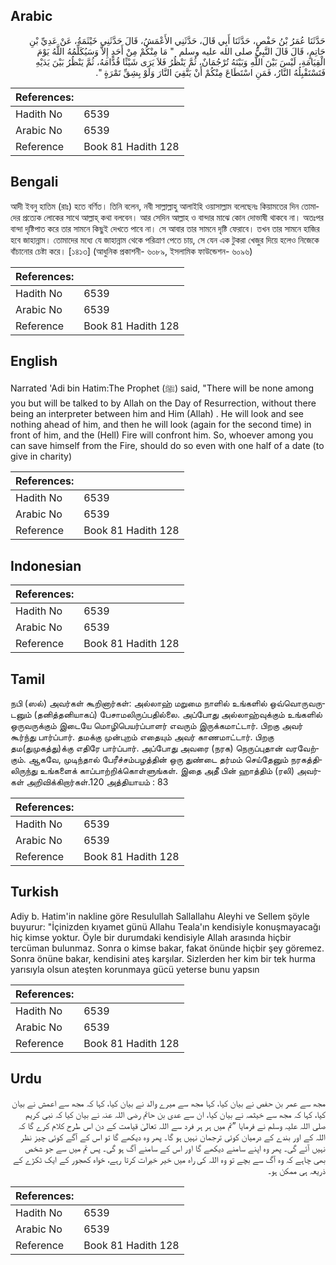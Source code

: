 ## Arabic


<div dir="rtl" lang="ar" style={{fontSize:'larger',backgroundColor:'#f8f9fa',padding:20}}>
حَدَّثَنَا عُمَرُ بْنُ حَفْصٍ، حَدَّثَنَا أَبِي قَالَ، حَدَّثَنِي الأَعْمَشُ، قَالَ حَدَّثَنِي خَيْثَمَةُ، عَنْ عَدِيِّ بْنِ حَاتِمٍ، قَالَ قَالَ النَّبِيُّ صلى الله عليه وسلم ‏ "‏ مَا مِنْكُمْ مِنْ أَحَدٍ إِلاَّ وَسَيُكَلِّمُهُ اللَّهُ يَوْمَ الْقِيَامَةِ، لَيْسَ بَيْنَ اللَّهِ وَبَيْنَهُ تُرْجُمَانٌ، ثُمَّ يَنْظُرُ فَلاَ يَرَى شَيْئًا قُدَّامَهُ، ثُمَّ يَنْظُرُ بَيْنَ يَدَيْهِ فَتَسْتَقْبِلُهُ النَّارُ، فَمَنِ اسْتَطَاعَ مِنْكُمْ أَنْ يَتَّقِيَ النَّارَ وَلَوْ بِشِقِّ تَمْرَةٍ ‏"‏‏.‏
</div>
<div style={{backgroundColor:'#f8f9fa',padding:20, marginBottom: 10}}><table> <thead> <tr> <th>References:</th> <th></th> </tr> </thead> <tbody><tr><td>Hadith No</td><td>6539</td></tr><tr><td>Arabic No</td><td>6539</td></tr><tr><td>Reference</td><td>Book 81 Hadith 128</td></tr></tbody></table></div>

## Bengali


<div dir="ltr" lang="bn" style={{fontSize:'larger',backgroundColor:'#f8f9fa',padding:20}}>
আদী ইবনু হাতিম (রাঃ) হতে বর্ণিত। তিনি বলেন, নবী সাল্লাল্লাহু আলাইহি ওয়াসাল্লাম বলেছেনঃ কিয়ামতের দিন তোমাদের প্রত্যেক লোকের সাথে আল্লাহ্ কথা বলবেন। আর সেদিন আল্লাহ ও বান্দার মাঝে কোন দোভাষী থাকবে না। অতঃপর বান্দা দৃষ্টিপাত করে তার সামনে কিছুই দেখতে পাবে না। সে আবার তার সামনে দৃষ্টি ফেরাবে। তখন তার সামনে হাজির হবে জাহান্নাম। তোমাদের মধ্যে যে জাহান্নাম থেকে পরিত্রাণ পেতে চায়, সে যেন এক টুকরা খেজুর দিয়ে হলেও নিজেকে বাঁচানোর চেষ্টা করে। [১৪১৩] (আধুনিক প্রকাশনী- ৬০৮৯, ইসলামিক ফাউন্ডেশন- ৬০৯৬)
</div>
<div style={{backgroundColor:'#f8f9fa',padding:20, marginBottom: 10}}><table> <thead> <tr> <th>References:</th> <th></th> </tr> </thead> <tbody><tr><td>Hadith No</td><td>6539</td></tr><tr><td>Arabic No</td><td>6539</td></tr><tr><td>Reference</td><td>Book 81 Hadith 128</td></tr></tbody></table></div>

## English


<div dir="ltr" lang="en" style={{fontSize:'larger',backgroundColor:'#f8f9fa',padding:20}}>
Narrated 'Adi bin Hatim:The Prophet (ﷺ) said, "There will be none among you but will be talked to by Allah on the Day of Resurrection, without there being an interpreter between him and Him (Allah) . He will look and see nothing ahead of him, and then he will look (again for the second time) in front of him, and the (Hell) Fire will confront him. So, whoever among you can save himself from the Fire, should do so even with one half of a date (to give in charity)
</div>
<div style={{backgroundColor:'#f8f9fa',padding:20, marginBottom: 10}}><table> <thead> <tr> <th>References:</th> <th></th> </tr> </thead> <tbody><tr><td>Hadith No</td><td>6539</td></tr><tr><td>Arabic No</td><td>6539</td></tr><tr><td>Reference</td><td>Book 81 Hadith 128</td></tr></tbody></table></div>

## Indonesian


<div dir="ltr" lang="id" style={{fontSize:'larger',backgroundColor:'#f8f9fa',padding:20}}>

</div>
<div style={{backgroundColor:'#f8f9fa',padding:20, marginBottom: 10}}><table> <thead> <tr> <th>References:</th> <th></th> </tr> </thead> <tbody><tr><td>Hadith No</td><td>6539</td></tr><tr><td>Arabic No</td><td>6539</td></tr><tr><td>Reference</td><td>Book 81 Hadith 128</td></tr></tbody></table></div>

## Tamil


<div dir="ltr" lang="ta" style={{fontSize:'larger',backgroundColor:'#f8f9fa',padding:20}}>
நபி (ஸல்) அவர்கள் கூறினார்கள்: அல்லாஹ் மறுமை நாளில் உங்களில் ஒவ்வொருவருடனும் (தனித்தனியாகப்) பேசாமலிருப்பதில்லை. அப்போது அல்லாஹ்வுக்கும் உங்களில் ஒருவருக்கும் இடையே மொழிபெயர்ப்பாளர் எவரும் இருக்கமாட்டார். பிறகு அவர் கூர்ந்து பார்ப்பார். தமக்கு முன்புறம் எதையும் அவர் காணமாட்டார். பிறகு தம(துமுகத்து)க்கு எதிரே பார்ப்பார். அப்போது அவரை (நரக) நெருப்புதான் வரவேற்கும். ஆகவே, முடிந்தால் பேரீச்சம்பழத்தின் ஒரு துண்டை தர்மம் செய்தேனும் நரகத்திலிருந்து உங்களைக் காப்பாற்றிக்கொள்ளுங்கள். இதை அதீ பின் ஹாத்திம் (ரலி) அவர்கள் அறிவிக்கிறார்கள்.120 அத்தியாயம் : 83
</div>
<div style={{backgroundColor:'#f8f9fa',padding:20, marginBottom: 10}}><table> <thead> <tr> <th>References:</th> <th></th> </tr> </thead> <tbody><tr><td>Hadith No</td><td>6539</td></tr><tr><td>Arabic No</td><td>6539</td></tr><tr><td>Reference</td><td>Book 81 Hadith 128</td></tr></tbody></table></div>

## Turkish


<div dir="ltr" lang="tr" style={{fontSize:'larger',backgroundColor:'#f8f9fa',padding:20}}>
Adiy b. Hatim'in nakline göre Resulullah Sallallahu Aleyhi ve Sellem şöyle buyurur: "İçinizden kıyamet günü Allahu Teala'ın kendisiyle konuşmayacağı hiç kimse yoktur. Öyle bir durumdaki kendisiyle Allah arasında hiçbir tercüman bulunmaz. Sonra o kimse bakar, fakat önünde hiçbir şey göremez. Sonra önüne bakar, kendisini ateş karşılar. Sizlerden her kim bir tek hurma yarısıyla olsun ateşten korunmaya gücü yeterse bunu yapsın
</div>
<div style={{backgroundColor:'#f8f9fa',padding:20, marginBottom: 10}}><table> <thead> <tr> <th>References:</th> <th></th> </tr> </thead> <tbody><tr><td>Hadith No</td><td>6539</td></tr><tr><td>Arabic No</td><td>6539</td></tr><tr><td>Reference</td><td>Book 81 Hadith 128</td></tr></tbody></table></div>

## Urdu


<div dir="rtl" lang="ur" style={{fontSize:'larger',backgroundColor:'#f8f9fa',padding:20}}>
مجھ سے عمر بن حفص نے بیان کیا، کہا مجھ سے میرے والد نے بیان کیا، کہا کہ مجھ سے اعمش نے بیان کیا، کہا کہ مجھ سے خیثمہ نے بیان کیا، ان سے عدی بن حاتم رضی اللہ عنہ نے بیان کیا کہ نبی کریم صلی اللہ علیہ وسلم نے فرمایا ”تم میں ہر ہر فرد سے اللہ تعالیٰ قیامت کے دن اس طرح کلام کرے گا کہ اللہ کے اور بندے کے درمیان کوئی ترجمان نہیں ہو گا۔ پھر وہ دیکھے گا تو اس کے آگے کوئی چیز نظر نہیں آئے گی۔ پھر وہ اپنے سامنے دیکھے گا اور اس کے سامنے آگ ہو گی۔ پس تم میں سے جو شخص بھی چاہے کہ وہ آگ سے بچے تو وہ اللہ کی راہ میں خیر خیرات کرتا رہے، خواہ کھجور کے ایک ٹکڑے کے ذریعہ ہی ممکن ہو۔
</div>
<div style={{backgroundColor:'#f8f9fa',padding:20, marginBottom: 10}}><table> <thead> <tr> <th>References:</th> <th></th> </tr> </thead> <tbody><tr><td>Hadith No</td><td>6539</td></tr><tr><td>Arabic No</td><td>6539</td></tr><tr><td>Reference</td><td>Book 81 Hadith 128</td></tr></tbody></table></div>